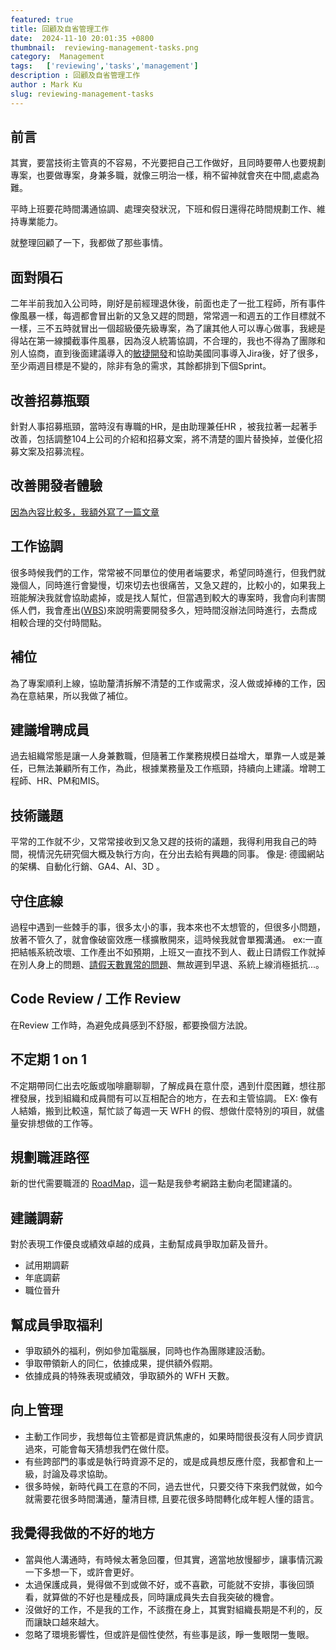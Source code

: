 ```yaml
---
featured: true
title: 回顧及自省管理工作
date:  2024-11-10 20:01:35 +0800
thumbnail:  reviewing-management-tasks.png
category:  Management   
tags:   ['reviewing','tasks','management']
description : 回顧及自省管理工作
author : Mark Ku
slug: reviewing-management-tasks
---
```

## 前言
其實，要當技術主管真的不容易，不光要把自己工作做好，且同時要帶人也要規劃專案，也要做專案，身兼多職，就像三明治一樣，稍不留神就會夾在中間,處處為難。  

平時上班要花時間溝通協調、處理突發狀況，下班和假日還得花時間規劃工作、維持專業能力。

就整理回顧了一下，我都做了那些事情。

## 面對隕石 
二年半前我加入公司時，剛好是前經理退休後，前面也走了一批工程師，所有事件像風暴一樣，每週都會冒出新的又急又趕的問題，常常週一和週五的工作目標就不一樣，三不五時就冒出一個超級優先級專案，為了讓其他人可以專心做事，我總是得站在第一線攔截事件風暴，因為沒人統籌協調，不合理的，我也不得為了團隊和別人協商，直到後面建議導入的[敏捷開發](https://blog.markkulab.net/tag/agile/)和協助美國同事導入Jira後，好了很多，至少兩週目標是不變的，除非有急的需求，其餘都排到下個Sprint。

## 改善招募瓶頸
針對人事招募瓶頸，當時沒有專職的HR，是由助理兼任HR ，被我拉著一起著手改善，包括調整104上公司的介紹和招募文案，將不清楚的圖片替換掉，並優化招募文案及招募流程。

## 改善開發者體驗
[因為內容比較多，我額外寫了一篇文章](https://blog.markkulab.net/improving-developer-experience/)

## 工作協調
很多時候我們的工作，常常被不同單位的使用者端要求，希望同時進行，但我們就幾個人，同時進行會變慢，切來切去也很痛苦，又急又趕的，比較小的，如果我上班能解決我就會協助處掉，或是找人幫忙，但當遇到較大的專案時，我會向利害關係人們，我會產出([WBS](https://blog.markkulab.net/talk-about-estimate-timetable-of-project/))來說明需要開發多久，短時間沒辦法同時進行，去喬成相較合理的交付時間點。

## 補位 
為了專案順利上線，協助釐清拆解不清楚的工作或需求，沒人做或掉棒的工作，因為在意結果，所以我做了補位。  

## 建議增聘成員 
過去組織常態是讓一人身兼數職，但隨著工作業務規模日益增大，單靠一人或是兼任，已無法兼顧所有工作，為此，根據業務量及工作瓶頸，持續向上建議。增聘工程師、HR、PM和MIS。
## 技術議題
平常的工作就不少，又常常接收到又急又趕的技術的議題，我得利用我自己的時間，視情況先研究個大概及執行方向，在分出去給有興趣的同事。 像是: 德國網站的架構、自動化行銷、GA4、AI、3D 。

## 守住底線
過程中遇到一些棘手的事，很多太小的事，我本來也不太想管的，但很多小問題，放著不管久了，就會像破窗效應一樣擴散開來，這時候我就會單獨溝通。
ex:一直把結帳系統改壞、工作產出不如預期，上班又一直找不到人、截止日請假工作就掉在別人身上的問題、[請假天數異常的問題](https://blog.markkulab.net/abnormal-leave-request/)、無故遲到早退、系統上線消極抵抗...。

## Code Review / 工作 Review 
在Review 工作時，為避免成員感到不舒服，都要換個方法說。 

## 不定期 1 on 1 
不定期帶同仁出去吃飯或咖啡廳聊聊，了解成員在意什麼，遇到什麼困難，想往那裡發展，找到組織和成員間有可以互相配合的地方，在去和主管協調。 EX: 像有人結婚，搬到比較遠，幫忙談了每週一天 WFH 的假、想做什麼特別的項目，就儘量安排想做的工作等。

## 規劃職涯路徑 
新的世代需要職涯的 [RoadMap](https://blog.markkulab.net/solving-the-middle-developer-career-dilemma/)，這一點是我參考網路主動向老闆建議的。

## 建議調薪
對於表現工作優良或績效卓越的成員，主動幫成員爭取加薪及晉升。
* 試用期調薪
* 年底調薪
* 職位晉升

## 幫成員爭取福利
* 爭取額外的福利，例如參加電腦展，同時也作為團隊建設活動。
* 爭取帶領新人的同仁，依據成果，提供額外假期。
* 依據成員的特殊表現或績效，爭取額外的 WFH 天數。

## 向上管理
* 主動工作同步，我想每位主管都是資訊焦慮的，如果時間很長沒有人同步資訊過來，可能會每天猜想我們在做什麼。
* 有些跨部門的事或是執行時資源不足的，或是成員想反應什麼，我都會和上一級，討論及尋求協助。
* 很多時候，新時代員工在意的不同，過去世代，只要交待下來我們就做，如今就需要花很多時間溝通，釐清目標, 且要花很多時間轉化成年輕人懂的語言。

## 我覺得我做的不好的地方
* 當與他人溝通時，有時候太著急回覆，但其實，適當地放慢腳步，讓事情沉澱一下多想一下，或許會更好。
* 太過保護成員，覺得做不到或做不好，或不喜歡，可能就不安排，事後回頭看，就算做的不好也是種成長，同時讓成員失去自我突破的機會。
* 沒做好的工作，不是我的工作，不該攬在身上，其實對組織長期是不利的，反而讓缺口越來越大。
* 忽略了環境影響性，但或許是個性使然，有些事是該，睜一隻眼閉一隻眼。



